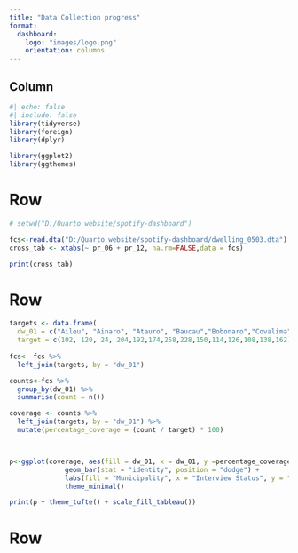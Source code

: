 ```yaml
---
title: "Data Collection progress"
format:
  dashboard:
    logo: "images/logo.png"
    orientation: columns
---
```


## Column{width="100%"}

```r
#| echo: false
#| include: false
library(tidyverse)
library(foreign)
library(dplyr)

library(ggplot2)
library(ggthemes)
```

# Row {height="50%"} 
```r
# setwd("D:/Quarto website/spotify-dashboard")

fcs<-read.dta("D:/Quarto website/spotify-dashboard/dwelling_0503.dta")
cross_tab <- xtabs(~ pr_06 + pr_12, na.rm=FALSE,data = fcs)

print(cross_tab)
```
# Row {height="70%"}
```r

targets <- data.frame(
  dw_01 = c("Aileu", "Ainaro", "Atauro", "Baucau","Bobonaro","Covalima","Dili", "Ermera","Lautém","Liquica", "Manatuto","Manufahi","Oecusse","Viqueque"),
  target = c(102, 120, 24, 204,192,174,258,228,150,114,126,108,138,162))
  
fcs<- fcs %>%
  left_join(targets, by = "dw_01")

counts<-fcs %>%
  group_by(dw_01) %>%
  summarise(count = n())

coverage <- counts %>%
  left_join(targets, by = "dw_01") %>%
  mutate(percentage_coverage = (count / target) * 100)



p<-ggplot(coverage, aes(fill = dw_01, x = dw_01, y =percentage_coverage)) +
              geom_bar(stat = "identity", position = "dodge") +
              labs(fill = "Municipality", x = "Interview Status", y = "Percentage Coverage") +
              theme_minimal()

print(p + theme_tufte() + scale_fill_tableau())
```

# Row {height="20%"}


